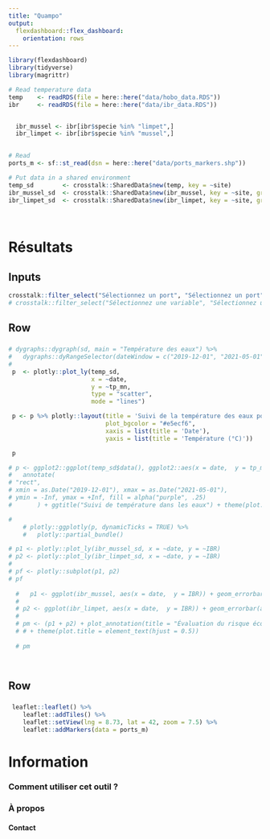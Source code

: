 ```yaml
---
title: "Quampo"
output: 
  flexdashboard::flex_dashboard:
    orientation: rows
---
```


```r
library(flexdashboard)
library(tidyverse)
library(magrittr)

# Read temperature data
temp    <- readRDS(file = here::here("data/hobo_data.RDS"))
ibr     <- readRDS(file = here::here("data/ibr_data.RDS"))


  ibr_mussel <- ibr[ibr$specie %in% "limpet",]
  ibr_limpet <- ibr[ibr$specie %in% "mussel",]
  

# Read 
ports_m <- sf::st_read(dsn = here::here("data/ports_markers.shp"))

# Put data in a shared environment
temp_sd        <- crosstalk::SharedData$new(temp, key = ~site)
ibr_mussel_sd  <- crosstalk::SharedData$new(ibr_mussel, key = ~site, group = "xyz")
ibr_limpet_sd  <- crosstalk::SharedData$new(ibr_limpet, key = ~site, group = "xyz")
  
  
```

Résultats
=====================================  

Inputs {.sidebar}
-----------------------------------------------------------------------
```r

crosstalk::filter_select("Sélectionnez un port", "Sélectionnez un port", temp_sd, ~site, multiple = FALSE)
# crosstalk::filter_select("Sélectionnez une variable", "Sélectionnez un port", ibr_mussel_sd, ~site, multiple = FALSE)


```

Row {data-height=500}
-------------------------------------
###

```r

# dygraphs::dygraph(sd, main = "Température des eaux") %>% 
#   dygraphs::dyRangeSelector(dateWindow = c("2019-12-01", "2021-05-01"))
# 
 p  <- plotly::plot_ly(temp_sd,
                       x = ~date,
                       y = ~tp_mn,
                       type = "scatter",
                       mode = "lines")

 p <- p %>% plotly::layout(title = 'Suivi de la température des eaux portuaires',
                           plot_bgcolor = "#e5ecf6",
                           xaxis = list(title = 'Date'), 
                           yaxis = list(title = 'Température (°C)'))

 p

# p <- ggplot2::ggplot(temp_sd$data(), ggplot2::aes(x = date,  y = tp_mn)) + geom_line() 
#   annotate(
# "rect",
# xmin = as.Date("2019-12-01"), xmax = as.Date("2021-05-01"),
# ymin = -Inf, ymax = +Inf, fill = alpha("purple", .25)
#       ) + ggtitle("Suivi de température dans les eaux") + theme(plot.title = element_text(hjust = 0.5)) + xlab("Date") + ylab("Température (en °C)")

# 
    # plotly::ggplotly(p, dynamicTicks = TRUE) %>%
    #   plotly::partial_bundle()

# p1 <- plotly::plot_ly(ibr_mussel_sd, x = ~date, y = ~IBR)
# p2 <- plotly::plot_ly(ibr_limpet_sd, x = ~date, y = ~IBR)
# 
# pf <- plotly::subplot(p1, p2)
# pf
    
  #   p1 <- ggplot(ibr_mussel, aes(x = date,  y = IBR)) + geom_errorbar(aes(ymin = IBR-SD, ymax = IBR+SD), width = 0.2) +  xlab("Date") + ylab("IBR pour Mytilus galloprovincialis")
  # 
  # p2 <- ggplot(ibr_limpet, aes(x = date,  y = IBR)) + geom_errorbar(aes(ymin = IBR-SD, ymax = IBR+SD), width = 0.2) +  xlab("Date") +  ylab("IBR pour Mimachlamys varia")
  # 
  # pm <- (p1 + p2) + plot_annotation(title = "Évaluation du risque écologique lors de la biosurveillance\nréalisée dans le projet QUAMPO")  &  theme(plot.title = element_text(hjust = 0.5)) 
  # # + theme(plot.title = element_text(hjust = 0.5))
  
  # pm

    
```
 
Row {data-height=500}
-------------------------------------
###

```r


 leaflet::leaflet() %>%
    leaflet::addTiles() %>%
    leaflet::setView(lng = 8.73, lat = 42, zoom = 7.5) %>%
    leaflet::addMarkers(data = ports_m)

```

Information {data-orientation=rows data-icon="fa-info-circle"}
=====================================

### Comment utiliser cet outil ?


### À propos


#### Contact

<!-- $(document).ready(function () { -->
<!--   FlexDashboard.init({ -->
<!--     theme: "paper", -->
<!--     fillPage: true, -->
<!--     orientation: "columns", -->
<!--     storyboard: false, -->
<!--     defaultFigWidth: 576, -->
<!--     defaultFigHeight: 460, -->
<!--     defaultFigWidthMobile: 360, -->
<!--     defaultFigHeightMobile: 460 -->
<!--   }); -->
<!-- }); -->
